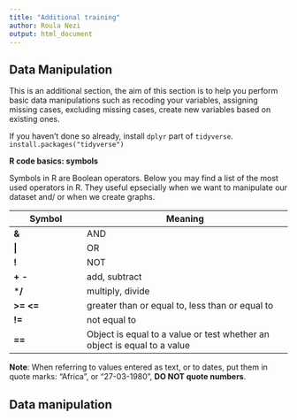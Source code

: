 ```yaml
---
title: "Additional training"
author: Roula Nezi
output: html_document
---
```



## Data Manipulation

This is an additional section, the aim of this section is to help you perform basic data manipulations such as recoding your variables, assigning missing cases, excluding missing cases, create new variables based on existing ones.

If you haven't done so already, install `dplyr` part of `tidyverse`. 
`install.packages("tidyverse")`

**R code basics: symbols**

Symbols in R are Boolean operators. Below you may find a list of the most used operators in R. They useful epsecially when we want to manipulate our dataset and/ or when we create graphs. 


Symbol | Meaning
-------|-------------------
**&**| AND
**&#124;** | OR
**!** | NOT
**+ -** |  add, subtract
***/** |  multiply, divide
**>= <=** | greater than or equal to, less than or equal to
**!=** |  not equal to
**==** | Object is equal to a value or test whether an object is equal to a value 

**Note**: When referring to values entered as text, or to dates, put them in quote marks: "Africa", or "27-03-1980", **DO NOT quote numbers**. 


## Data manipulation
